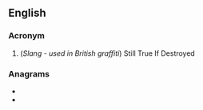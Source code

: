 ==English==

===Acronym===
{{rfc-header|Acronym}}
{{head|en|acronym}}

# (''Slang - used in British graffiti'') Still True If Destroyed

===Anagrams===
* {{l|en|dits}}
* {{l|en|IDTS}}